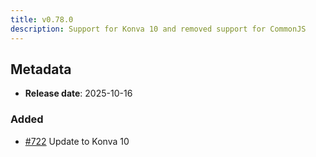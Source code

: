 ```yaml
---
title: v0.78.0
description: Support for Konva 10 and removed support for CommonJS
---
```


## Metadata

- **Release date**: 2025-10-16

### Added

- [#722](https://github.com/InditexTech/weavejs/issues/722) Update to Konva 10
